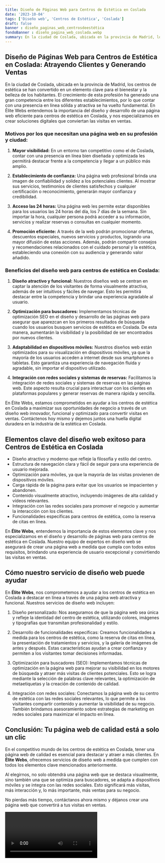 ```yaml
---
title: Diseño de Páginas Web para Centros de Estética en Coslada
date: '2023-10-04'
tags: ['Diseño web', 'Centros de Estética', 'Coslada']
draft: false
banner : diseño_paginas_web_centrosdeestética
fondoBanner : diseño_pagina_web_coslada.webp
summary: En la ciudad de Coslada, ubicada en la provincia de Madrid, los centros de estética se han convertido en un elemento clave para el bienestar y la belleza de los habitantes. El crecimiento de esta profesión ha generado una gran competencia entre los diferentes establecimientos, por lo que contar con una presencia en línea sólida y atractiva se ha vuelto fundamental. En Élite Webs entendemos la importancia del diseño y desarrollo de una página web eficiente para centros de estética en Coslada, y nos especializamos en crear soluciones digitales que conviertan las visitas en ventas.
---
```


## Diseño de Páginas Web para Centros de Estética en Coslada: Atrayendo Clientes y Generando Ventas

En la ciudad de Coslada, ubicada en la provincia de Madrid, los centros de estética se han convertido en un elemento clave para el bienestar y la belleza de los habitantes. El crecimiento de esta profesión ha generado una gran competencia entre los diferentes establecimientos, por lo que contar con una presencia en línea sólida y atractiva se ha vuelto fundamental. En Élite Webs entendemos la importancia del diseño y desarrollo de una página web eficiente para centros de estética en Coslada, y nos especializamos en crear soluciones digitales que conviertan las visitas en ventas.

### Motivos por los que necesitan una página web en su profesión y ciudad:

1. **Mayor visibilidad:** En un entorno tan competitivo como el de Coslada, contar con una presencia en línea bien diseñada y optimizada les permitirá destacar frente a la competencia y llegar a un público más amplio.

2. **Establecimiento de confianza:** Una página web profesional brinda una imagen de confiabilidad y solidez a los potenciales clientes. Al mostrar sus servicios, testimonios de clientes satisfechos y cualquier certificación o reconocimiento, generarán mayor confianza y credibilidad.

3. **Acceso las 24 horas:** Una página web les permite estar disponibles para los usuarios las 24 horas del día, los 7 días de la semana. Sin importar la hora, cualquier persona podrá acceder a su información, servicios y realizar reservas o consultas en cualquier momento.

4. **Promoción eficiente:** A través de la web podrán promocionar ofertas, descuentos especiales, nuevos servicios y productos, logrando una mayor difusión de estas acciones. Además, podrán compartir consejos y recomendaciones relacionados con el cuidado personal y la estética, estableciendo una conexión con su audiencia y generando valor añadido.

### Beneficios del diseño web para centros de estética en Coslada:

1. **Diseño atractivo y funcional:** Nuestros diseños web se centran en captar la atención de los visitantes de forma visualmente atractiva, además de ser intuitivos y fáciles de navegar. Esto les permitirá destacar entre la competencia y brindar una experiencia agradable al usuario.

2. **Optimización para buscadores:** Implementamos técnicas de optimización SEO en el diseño y desarrollo de las páginas web para asegurar que aparezcan en los primeros resultados de búsqueda cuando los usuarios busquen servicios de estética en Coslada. De esta manera, aumentarán la visibilidad y la posibilidad de ser encontrados por nuevos clientes.

3. **Adaptabilidad en dispositivos móviles:** Nuestros diseños web están optimizados para su visualización en dispositivos móviles, ya que la mayoría de los usuarios acceden a internet desde sus smartphones o tabletas. Esto garantiza una experiencia de navegación fluida y agradable, sin importar el dispositivo utilizado.

4. **Integración con redes sociales y sistemas de reservas:** Facilitamos la integración de redes sociales y sistemas de reservas en las páginas web. Este aspecto resulta crucial para interactuar con los clientes en plataformas populares y generar reservas de manera rápida y sencilla.

En Élite Webs, estamos comprometidos en ayudar a los centros de estética en Coslada a maximizar sus oportunidades de negocio a través de un diseño web innovador, funcional y optimizado para convertir visitas en ventas. Contáctenos hoy mismo y dejemos juntos una huella digital duradera en la industria de la estética en Coslada.

<GifSeo />

<Cta />

## Elementos clave del diseño web exitoso para Centros de Estética en Coslada

- Diseño atractivo y moderno que refleje la filosofía y estilo del centro.
- Estructura de navegación clara y fácil de seguir para una experiencia de usuario mejorada.
- Optimización para móviles, ya que la mayoría de las visitas provienen de dispositivos móviles.
- Carga rápida de la página para evitar que los usuarios se impacienten y abandonen.
- Contenido visualmente atractivo, incluyendo imágenes de alta calidad y vídeos relevantes.
- Integración con las redes sociales para promover el negocio y aumentar la interacción con los clientes.
- Funcionalidades específicas para centros de estética, como la reserva de citas en línea.

En **Élite Webs**, entendemos la importancia de estos elementos clave y nos especializamos en el diseño y desarrollo de páginas web para centros de estética en Coslada. Nuestro equipo de expertos en diseño web se asegurará de crear una página web a medida que cumpla con todos estos requisitos, brindando una experiencia de usuario excepcional y convirtiendo las visitas en ventas.

## Cómo nuestro servicio de diseño web puede ayudar

En **Élite Webs**, nos comprometemos a ayudar a los centros de estética en Coslada a destacar en línea a través de una página web atractiva y funcional. Nuestros servicios de diseño web incluyen:

1. Diseño personalizado: Nos aseguramos de que la página web sea única y refleje la identidad del centro de estética, utilizando colores, imágenes y tipografías que transmitan profesionalidad y estilo.

2. Desarrollo de funcionalidades específicas: Creamos funcionalidades a medida para los centros de estética, como la reserva de citas en línea, la presentación de tratamientos y servicios, y la galería de imágenes de antes y después. Estas características ayudan a crear confianza y permiten a los visitantes tomar decisiones informadas.

3. Optimización para buscadores (SEO): Implementamos técnicas de optimización en la página web para mejorar su visibilidad en los motores de búsqueda y atraer más visitas de clientes potenciales. Esto se logra mediante la selección de palabras clave relevantes, la optimización de metaetiquetas y la creación de contenido de calidad.

4. Integración con redes sociales: Conectamos la página web de su centro de estética con las redes sociales relevantes, lo que permite a los visitantes compartir contenido y aumentar la visibilidad de su negocio. También brindamos asesoramiento sobre estrategias de marketing en redes sociales para maximizar el impacto en línea.

## Conclusión: Tu página web de calidad está a solo un clic

En el competitivo mundo de los centros de estética en Coslada, tener una página web de calidad es esencial para destacar y atraer a más clientes. En **Élite Webs**, ofrecemos servicios de diseño web a medida que cumplen con todos los elementos clave mencionados anteriormente.

Al elegirnos, no solo obtendrá una página web que se destaca visualmente, sino también una que se optimiza para buscadores, se adapta a dispositivos móviles y se integra con las redes sociales. Esto significará más visitas, más interacción y, lo más importante, más ventas para su negocio.

No pierdas más tiempo, contáctanos ahora mismo y déjanos crear una página web que convertirá a tus visitas en ventas.

<Video />

<CtaBot job='Centros de Estética' city='Coslada'/>

<Gmaps query='Coslada+españa+maps' />